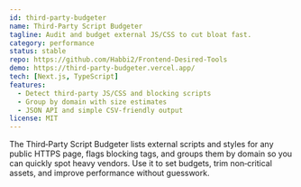 ```yaml
---
id: third-party-budgeter
name: Third‑Party Script Budgeter
tagline: Audit and budget external JS/CSS to cut bloat fast.
category: performance
status: stable
repo: https://github.com/Habbi2/Frontend-Desired-Tools
demo: https://third-party-budgeter.vercel.app/
tech: [Next.js, TypeScript]
features:
  - Detect third‑party JS/CSS and blocking scripts
  - Group by domain with size estimates
  - JSON API and simple CSV‑friendly output
license: MIT
---
```


The Third‑Party Script Budgeter lists external scripts and styles for any public HTTPS page, flags blocking tags, and groups them by domain so you can quickly spot heavy vendors. Use it to set budgets, trim non‑critical assets, and improve performance without guesswork.
